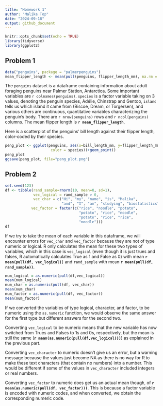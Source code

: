 ```yaml
---
title: "Homework 1"
author: "Malika Top"
date: "2024-09-18"
output: github_document
---
```


```r
knitr::opts_chunk$set(echo = TRUE)
library(tidyverse)
library(ggplot2)
```

## Problem 1
```r
data("penguins", package = "palmerpenguins")
mean_flipper_length <- mean(pull(penguins, flipper_length_mm), na.rm = TRUE)
```

The `penguins` dataset is a dataframe containing information about
adult foraging penguins near  Palmer Station, Antarctica. Some important
variables are `r colnames(penguins)`. `species` is a factor variable taking on 3
values, denoting the penguin species, Adélie, Chinstrap and Gentoo, `island` tells
us which island it came from (Biscoe, Dream, or Torgersen), and various others 
are continuous, quantitative variables characterizing the penguin's body. There are
`r nrow(penguins)` rows and `r ncol(penguins)` columns. The mean flipper length is
**`r mean_flipper_length`**. 

Here is a scatterplot of the penguins' bill length against their flipper length,
color-coded by their species. 
```r
peng_plot <- ggplot(penguins, aes(x=bill_length_mm, y=flipper_length_mm,
                     color = species))+geom_point()
peng_plot
ggsave(peng_plot, file="peng_plot.png")
```


## Problem 2
```r
set.seed(123)
df <- tibble(rand_sample=rnorm(10, mean=0, sd=1), 
             vec_logical = rand_sample > 0,
             vec_char = c("Hi", "my", "name", "is", "Malika", 
                          "and", "I", "am", "studying", "biostatistics"),
            vec_factor = factor(c("rice", "noodle", "potato",
                                  "potato", "rice", "noodle",
                                  "potato", "rice", "rice", 
                                  "noodle")))
df
```
If we try to take the mean of each variable in this dataframe, we will encounter
errors for `vec_char` and `vec_factor` because they are not of type numeric
or logical. R only calculates the mean for these two types of variables, which
in this case is `vec_logical` (even though it is just trues and falses, R 
automatically calculates True as 1 and False as 0) with mean 
**`r mean(pull(df, vec_logical))`**
and `rand_sample` with mean **`r mean(pull(df, rand_sample))`**. 

```r
num_logical = as.numeric(pull(df,vec_logical))
mean(num_logical)
num_char = as.numeric(pull(df, vec_char))
mean(num_char)
num_factor = as.numeric(pull(df, vec_factor))
mean(num_factor)
```
If we converted the variables of type logical, character, and factor, to be numeric
using the `as.numeric` function, we would observe the same answer for the first 
type but different answers for the second two. 

Converting `vec_logical` to be
numeric means that the new variable has now switched from Trues and Falses to 
1s and 0s, respectively, but the mean is still the same (**`r mean(as.numeric(pull(df,vec_logical)))`**)
as explained in the previous part. 

Converting `vec_character` to numeric doesn't give us an error,
but a warning message because the values just become NA as there is no way for
R to make these text characters (that contain no numbers) into a number. This would
be different if some of the values in `vec_character` included integers or real
numbers. 

Converting `vec_factor` to numeric does get us an actual mean though, of
**`r mean(as.numeric(pull(df, vec_factor)))`**. This is because a factor variable is encoded with numeric codes, and when converted, we obtain the corresponding numeric code.


